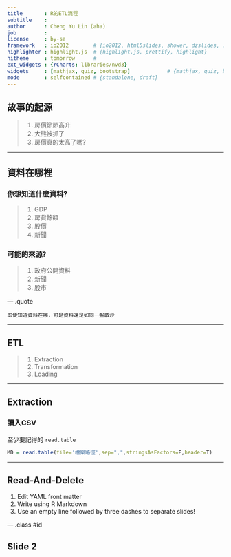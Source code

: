 ```yaml
---
title       : R的ETL流程
subtitle    : 
author      : Cheng Yu Lin (aha)
job         : 
license     : by-sa
framework   : io2012        # {io2012, html5slides, shower, dzslides, ...}
highlighter : highlight.js  # {highlight.js, prettify, highlight}
hitheme     : tomorrow      # 
ext_widgets : {rCharts: libraries/nvd3}
widgets     : [mathjax, quiz, bootstrap]            # {mathjax, quiz, bootstrap}
mode        : selfcontained # {standalone, draft}
---
```



## 故事的起源

> 1. 房價節節高升
> 2. 大熊被抓了
> 3. 房價真的太高了嗎?

--- 

## 資料在哪裡

### 你想知道什麼資料?

> 1. GDP
> 2. 房貸餘額
> 3. 股價
> 4. 新聞

### 可能的來源?
> 1. 政府公開資料
> 2. 新聞
> 3. 股市


--- .quote

`即便知道資料在哪，可是資料還是如同一盤散沙`

---  

## ETL

> 1. Extraction
> 2. Transformation
> 3. Loading

--- 

## Extraction

### 讀入CSV

至少要記得的 `read.table`
```r
MD = read.table(file='檔案路徑',sep=",",stringsAsFactors=F,header=T)
```

--- 
## Read-And-Delete

1. Edit YAML front matter
2. Write using R Markdown
3. Use an empty line followed by three dashes to separate slides!

--- .class #id 

## Slide 2




